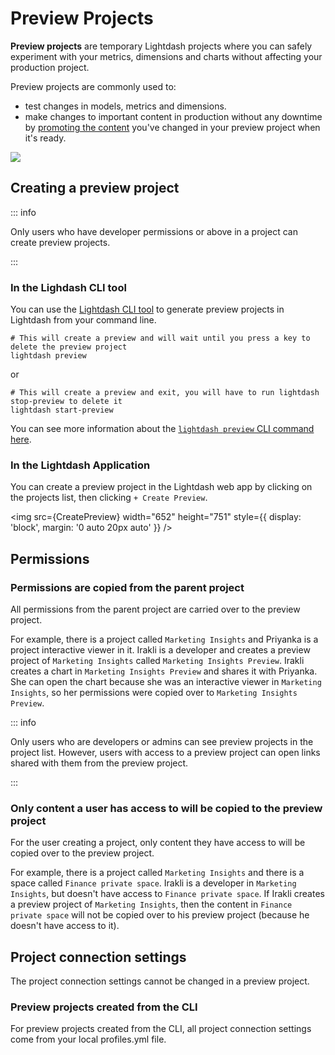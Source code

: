 
# Preview Projects

**Preview projects** are temporary Lightdash projects where you can safely experiment with your metrics, dimensions and charts without affecting your production project. 

Preview projects are commonly used to:
- test changes in models, metrics and dimensions.
- make changes to important content in production without any downtime by [promoting the content](/guides/how-to-promote-content) you've changed in your preview project when it's ready.

<a href="https://www.loom.com/share/fddc9adab0694f60a85d0a48d67469be">
  <img src="https://cdn.loom.com/sessions/thumbnails/fddc9adab0694f60a85d0a48d67469be-with-play.gif" />
</a>

## Creating a preview project

::: info

Only users who have developer permissions or above in a project can create preview projects.

:::

### In the Lighdash CLI tool

You can use the [Lightdash CLI tool](/guides/cli/how-to-install-the-lightdash-cli) to generate preview projects in Lightdash from your command line. 

```shell
# This will create a preview and will wait until you press a key to delete the preview project
lightdash preview
```

or

```shell
# This will create a preview and exit, you will have to run lightdash stop-preview to delete it
lightdash start-preview
```

You can see more information about the [`lightdash preview` CLI command here](/references/lightdash-cli#lightdash-preview).

### In the Lightdash Application

You can create a preview project in the Lightdash web app by clicking on the projects list, then clicking `+ Create Preview`. 

<img
  src={CreatePreview}
  width="652"
  height="751"
  style={{ display: 'block', margin: '0 auto 20px auto' }}
/>

## Permissions

### Permissions are copied from the parent project

All permissions from the parent project are carried over to the preview project.

For example, there is a project called `Marketing Insights` and Priyanka is a project interactive viewer in it. Irakli is a developer and creates a preview project of `Marketing Insights` called `Marketing Insights Preview`. Irakli creates a chart in `Marketing Insights Preview` and shares it with Priyanka. She can open the chart because she was an interactive viewer in `Marketing Insights`, so her permissions were copied over to `Marketing Insights Preview`. 

::: info

Only users who are developers or admins can see preview projects in the project list. However, users with access to a preview project can open links shared with them from the preview project.

:::

### Only content a user has access to will be copied to the preview project

For the user creating a project, only content they have access to will be copied over to the preview project.

For example, there is a project called `Marketing Insights` and there is a space called `Finance private space`. Irakli is a developer in `Marketing Insights`, but doesn't have access to `Finance private space`. If Irakli creates a preview project of `Marketing Insights`, then the content in `Finance private space` will not be copied over to his preview project (because he doesn't have access to it). 

## Project connection settings 

The project connection settings cannot be changed in a preview project.

### Preview projects created from the CLI

For preview projects created from the CLI, all project connection settings come from your local profiles.yml file. 